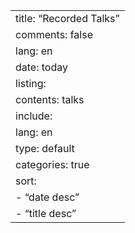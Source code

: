 ---
title: "Recorded Talks"
comments: false
lang: en
date: today
listing:
  contents: talks
  include:
    lang: en
  type: default
  categories: true
  sort:
    - "date desc"
    - "title desc"
---